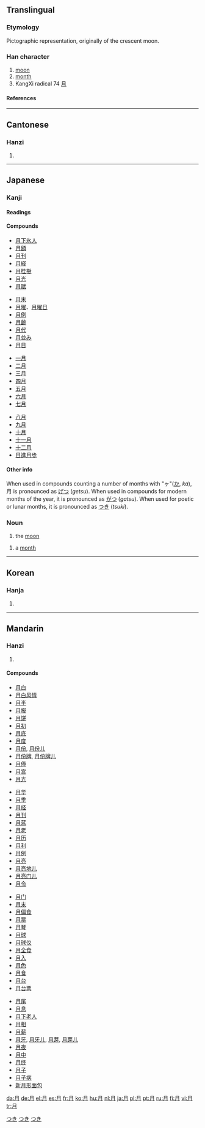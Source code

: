 ==Translingual==
{{Han stroke|[[Image:月-order.gif]]}}
===Etymology===
Pictographic representation, originally of the crescent moon.
===Han character===
{{Han char|rn=74|rad=月|as=00|sn=4|four=7722<sub>0</sub>|canj=月 (B)}}
# [[moon]]
# [[month]]
# KangXi radical 74 [[Wiktionary:Chinese radical index 月|月]]
====References====
{{Han ref|kx=0504.190|dkj=14330|dj=0879.200|hdz=32041.010|uh=6708|ud=26376|bh=A4EB|bd=42219}}
----
==Cantonese==
===Hanzi===
{{yue-hanzi|jyut=[[jyut6]]|y=[[yut6]]}}
# {{defn|Cantonese}}
----
==Japanese==
[[Category:1000 Japanese basic words|つき]]
===Kanji===
{{ja-kanji|grade=1|rs=月00}}
====Readings====
{{ja-readings|on=[[げつ]] (''getsu''), [[がつ]] (''gatsu'')|kun=[[つき]] (''tsuki'')}}

====Compounds====
{{top4}}
*[[月下氷人]]
*[[月額]]
*[[月刊]]
*[[月経]]
*[[月桂樹]]
*[[月光]]
*[[月賦]]
{{mid4}}
*[[月末]]
*[[月曜]]、[[月曜日]]
*[[月例]]
*[[月齢]]
*[[月代]]
*[[月並み]]
*[[月日]]
{{mid4}}
*[[一月]]
*[[二月]]
*[[三月]]
*[[四月]]
*[[五月]]
*[[六月]]
*[[七月]]
{{mid4}}
*[[八月]]
*[[九月]]
*[[十月]]
*[[十一月]]
*[[十二月]]
*[[日進月歩]]
{{bottom}}

====Other info====
When used in compounds counting a number of months with "ヶ"([[か]], ''ka''), 月 is pronounced as [[げつ]] (''getsu''). When used in compounds for modern months of the year, it is pronounced as [[がつ]] (''gatsu''). When used for poetic or lunar months, it is pronounced as [[つき]] (''tsuki'').

===Noun===
{{ja-noun|k|hira=つき|rom=tsuki}}
# the [[moon]]
[[Category:ja:Astronomy|つき]]
# a [[month]]
[[Category:ja:Time|つき]]
----
==Korean==
===Hanja===
{{ko-hanja|hangeul=월|eumhun=달|rv=wol|mr=wŏl|y=wel}}
# {{defn|Korean}}

----
==Mandarin==
===Hanzi===
{{cmn-hanzi|pin=[[yuè]] (yue4)|wg=yüeh<sup>4</sup>}}
# {{defn|Mandarin}}

====Compounds====
{{top4}}
*[[月白]]
*[[月白风情]]
*[[月半]]
*[[月报]]
*[[月饼]]
*[[月初]]
*[[月底]]
*[[月度]]
*[[月份]], [[月份儿]]
*[[月份牌]], [[月份牌儿]]
*[[月俸]]
*[[月宫]]
*[[月光]]
{{mid4}}
*[[月华]]
*[[月季]]
*[[月经]]
*[[月刊]]
*[[月蓝]]
*[[月老]]
*[[月历]]
*[[月利]]
*[[月例]]
*[[月亮]]
*[[月亮地儿]]
*[[月亮门儿]]
*[[月令]]
{{mid4}}
*[[月门]]
*[[月末]]
*[[月偏食]]
*[[月票]]
*[[月琴]]
*[[月球]]
*[[月球仪]]
*[[月全食]]
*[[月入]]
*[[月色]]
*[[月食]]
*[[月台]]
*[[月台票]]
{{mid4}}
*[[月尾]]
*[[月息]]
*[[月下老人]]
*[[月相]]
*[[月薪]]
*[[月牙]], [[月牙儿]], [[月芽]], [[月芽儿]]
*[[月夜]]
*[[月中]]
*[[月终]]
*[[月子]]
*[[月子病]]
*[[新月形面包]]
{{bottom}}

<!--
For an example of a character with multiple pronunciations (and hence Romanizations), see the section "Pronounciation & Definition" in [[Wiktionary talk:Entries on Chinese characters | Talk]]
-->

[[da:月]]
[[de:月]]
[[el:月]]
[[es:月]]
[[fr:月]]
[[ko:月]]
[[hu:月]]
[[nl:月]]
[[ja:月]]
[[pl:月]]
[[pt:月]]
[[ru:月]]
[[fi:月]]
[[vi:月]]
[[tr:月]]